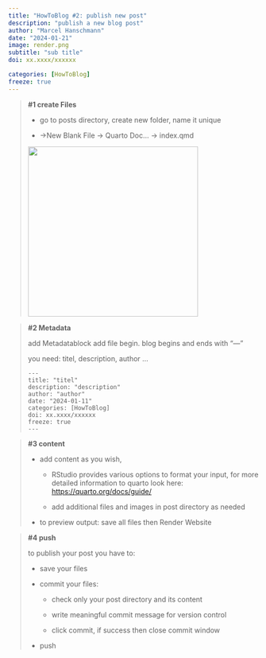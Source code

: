 ```yaml
---
title: "HowToBlog #2: publish new post"
description: "publish a new blog post"
author: "Marcel Hanschmann"
date: "2024-01-21"
image: render.png
subtitle: "sub title"
doi: xx.xxxx/xxxxxx

categories: [HowToBlog]
freeze: true
---
```


> **#1 create Files**
>
> <div>
>
> -   go to posts directory, create new folder, name it unique
>
> -   -\>New Blank File -\> Quarto Doc... -\> index.qmd
>
> </div>
>
> <div>
>
> ![](new_file.png){width="342"}
>
> </div>

> **#2 Metadata**
>
> add Metadatablock add file begin. blog begins and ends with "---"
>
> you need: titel, description, author ...
>
> ```         
> ---
> title: "titel"
> description: "description"
> author: "author"
> date: "2024-01-11"
> categories: [HowToBlog]
> doi: xx.xxxx/xxxxxx
> freeze: true
> ---
> ```

> **#3 content**
>
> -   add content as you wish,
>
>     -   RStudio provides various options to format your input, for more detailed information to quarto look here: <https://quarto.org/docs/guide/>
>
>     -   add additional files and images in post directory as needed
>
> -   to preview output: save all files then Render Website

> **#4 push**
>
> to publish your post you have to:
>
> -   save your files
>
> -   commit your files:
>
>     -   check only your post directory and its content
>
>     -   write meaningful commit message for version control
>
>     -   click commit, if success then close commit window
>
> -   push
